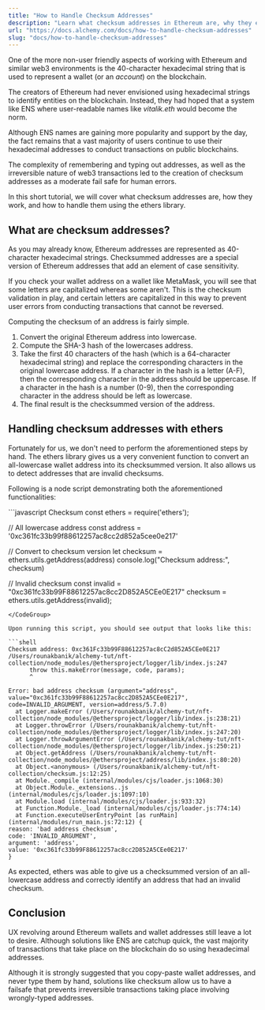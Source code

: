 ```yaml
---
title: "How to Handle Checksum Addresses"
description: "Learn what checksum addresses in Ethereum are, why they exist, and how to handle them using the ethers library."
url: "https://docs.alchemy.com/docs/how-to-handle-checksum-addresses"
slug: "docs/how-to-handle-checksum-addresses"
---
```


One of the more non-user friendly aspects of working with Ethereum and similar web3 environments is the 40-character hexadecimal string that is used to represent a wallet (or an *account*) on the blockchain.

The creators of Ethereum had never envisioned using hexadecimal strings to identify entities on the blockchain. Instead, they had hoped that a system like ENS where user-readable names like *vitalik.eth* would become the norm.

Although ENS names are gaining more popularity and support by the day, the fact remains that a vast majority of users continue to use their hexadecimal addresses to conduct transactions on public blockchains.

The complexity of remembering and typing out addresses, as well as the irreversible nature of web3 transactions led to the creation of checksum addresses as a moderate fail safe for human errors.

In this short tutorial, we will cover what checksum addresses are, how they work, and how to handle them using the ethers library.

## What are checksum addresses?

As you may already know, Ethereum addresses are represented as 40-character hexadecimal strings. Checksummed addresses are a special version of Ethereum addresses that add an element of case sensitivity.

If you check your wallet address on a wallet like MetaMask, you will see that some letters are capitalized whereas some aren't. This is the checksum validation in play, and certain letters are capitalized in this way to prevent user errors from conducting transactions that cannot be reversed.

Computing the checksum of an address is fairly simple.

1. Convert the original Ethereum address into lowercase.
2. Compute the SHA-3 hash of the lowercases address.
3. Take the first 40 characters of the hash (which is a 64-character hexadecimal string) and replace the corresponding characters in the original lowercase address. If a character in the hash is a letter (A-F), then the corresponding character in the address should be uppercase. If a character in the hash is a number (0-9), then the corresponding character in the address should be left as lowercase.
4. The final result is the checksummed version of the address.

## Handling checksum addresses with ethers

Fortunately for us, we don't need to perform the aforementioned steps by hand. The ethers library gives us a very convenient function to convert an all-lowercase wallet address into its checksummed version. It also allows us to detect addresses that are invalid checksums.

Following is a node script demonstrating both the aforementioned functionalities:

<CodeGroup>
  ```javascript Checksum
  const ethers = require('ethers');

  // All lowercase address
  const address = '0xc361fc33b99f88612257ac8cc2d852a5cee0e217'

  // Convert to checksum version
  let checksum = ethers.utils.getAddress(address)
  console.log("Checksum address:", checksum)

  // Invalid checksum
  const invalid = "0xc361fc33b99F88612257ac8cc2D852A5CEe0E217"
  checksum = ethers.utils.getAddress(invalid);
  ```
</CodeGroup>

Upon running this script, you should see output that looks like this:

```shell
Checksum address: 0xc361Fc33b99F88612257ac8cC2d852A5CEe0E217
/Users/rounakbanik/alchemy-tut/nft-collection/node_modules/@ethersproject/logger/lib/index.js:247
        throw this.makeError(message, code, params);
        ^

Error: bad address checksum (argument="address", value="0xc361fc33b99F88612257ac8cc2D852A5CEe0E217", code=INVALID_ARGUMENT, version=address/5.7.0)
    at Logger.makeError (/Users/rounakbanik/alchemy-tut/nft-collection/node_modules/@ethersproject/logger/lib/index.js:238:21)
    at Logger.throwError (/Users/rounakbanik/alchemy-tut/nft-collection/node_modules/@ethersproject/logger/lib/index.js:247:20)
    at Logger.throwArgumentError (/Users/rounakbanik/alchemy-tut/nft-collection/node_modules/@ethersproject/logger/lib/index.js:250:21)
    at Object.getAddress (/Users/rounakbanik/alchemy-tut/nft-collection/node_modules/@ethersproject/address/lib/index.js:80:20)
    at Object.<anonymous> (/Users/rounakbanik/alchemy-tut/nft-collection/checksum.js:12:25)
    at Module._compile (internal/modules/cjs/loader.js:1068:30)
    at Object.Module._extensions..js (internal/modules/cjs/loader.js:1097:10)
    at Module.load (internal/modules/cjs/loader.js:933:32)
    at Function.Module._load (internal/modules/cjs/loader.js:774:14)
    at Function.executeUserEntryPoint [as runMain] (internal/modules/run_main.js:72:12) {
  reason: 'bad address checksum',
  code: 'INVALID_ARGUMENT',
  argument: 'address',
  value: '0xc361fc33b99F88612257ac8cc2D852A5CEe0E217'
}
```

As expected, ethers was able to give us a checksummed version of an all-lowercase address and correctly identify an address that had an invalid checksum.

## Conclusion

UX revolving around Ethereum wallets and wallet addresses still leave a lot to desire. Although solutions like ENS are catchup quick, the vast majority of transactions that take place on the blockchain do so using hexadecimal addresses.

Although it is strongly suggested that you copy-paste wallet addresses, and never type them by hand, solutions like checksum allow us to have a failsafe that prevents irreversible transactions taking place involving wrongly-typed addresses.
